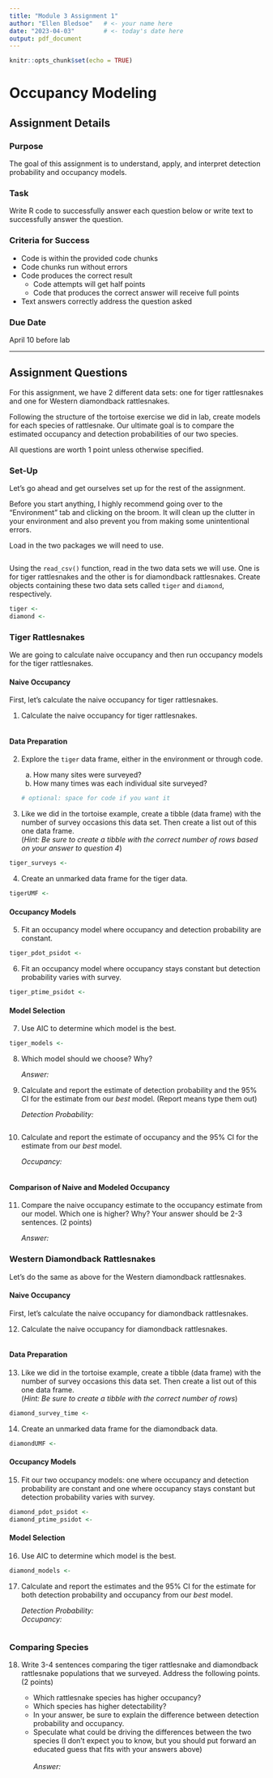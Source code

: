 ```yaml
---
title: "Module 3 Assignment 1"
author: "Ellen Bledsoe"   # <- your name here
date: "2023-04-03"        # <- today's date here
output: pdf_document
---
```


```r
knitr::opts_chunk$set(echo = TRUE)
```

# Occupancy Modeling

## Assignment Details

### Purpose

The goal of this assignment is to understand, apply, and interpret detection probability and occupancy models.

### Task

Write R code to successfully answer each question below or write text to successfully answer the question.

### Criteria for Success

-   Code is within the provided code chunks
-   Code chunks run without errors
-   Code produces the correct result
    -   Code attempts will get half points
    -   Code that produces the correct answer will receive full points
-   Text answers correctly address the question asked

### Due Date

April 10 before lab

------------------------------------------------------------------------

## Assignment Questions

For this assignment, we have 2 different data sets: one for tiger rattlesnakes and one for Western diamondback rattlesnakes.

Following the structure of the tortoise exercise we did in lab, create models for each species of rattlesnake. Our ultimate goal is to compare the estimated occupancy and detection probabilities of our two species.

All questions are worth 1 point unless otherwise specified.

### Set-Up

Let's go ahead and get ourselves set up for the rest of the assignment.

Before you start anything, I highly recommend going over to the "Environment" tab and clicking on the broom. It will clean up the clutter in your environment and also prevent you from making some unintentional errors.

Load in the two packages we will need to use.

```r

```

Using the `read_csv()` function, read in the two data sets we will use. One is for tiger rattlesnakes and the other is for diamondback rattlesnakes. Create objects containing these two data sets called `tiger` and `diamond`, respectively.

```r
tiger <- 
diamond <- 
```

### Tiger Rattlesnakes

We are going to calculate naive occupancy and then run occupancy models for the tiger rattlesnakes.

#### Naive Occupancy

First, let's calculate the naive occupancy for tiger rattlesnakes.

1.  Calculate the naive occupancy for tiger rattlesnakes.

```r

```

#### Data Preparation

2.  Explore the `tiger` data frame, either in the environment or through code.

    a.  How many sites were surveyed?
    b.  How many times was each individual site surveyed?

    ```r
    # optional: space for code if you want it
    ```

3.  Like we did in the tortoise example, create a tibble (data frame) with the number of survey occasions this data set. Then create a list out of this one data frame.\
    (*Hint: Be sure to create a tibble with the correct number of rows based on your answer to question 4*)

```r
tiger_surveys <- 
```

4.  Create an unmarked data frame for the tiger data.

```r
tigerUMF <- 
```

#### Occupancy Models

5.  Fit an occupancy model where occupancy and detection probability are constant.

```r
tiger_pdot_psidot <- 
```

6.  Fit an occupancy model where occupancy stays constant but detection probability varies with survey.

```r
tiger_ptime_psidot <- 
```

#### Model Selection

7.  Use AIC to determine which model is the best.

```r
tiger_models <- 
```

8.  Which model should we choose? Why?

    *Answer:*

9.  Calculate and report the estimate of detection probability and the 95% CI for the estimate from our *best* model. (Report means type them out)

    *Detection Probability:*

```r

```

10. Calculate and report the estimate of occupancy and the 95% CI for the estimate from our *best* model.

    *Occupancy:*

```r

```

#### Comparison of Naive and Modeled Occupancy

11. Compare the naive occupancy estimate to the occupancy estimate from our model. Which one is higher? Why? Your answer should be 2-3 sentences. (2 points)

    *Answer:*

### Western Diamondback Rattlesnakes

Let's do the same as above for the Western diamondback rattlesnakes.

#### Naive Occupancy

First, let's calculate the naive occupancy for diamondback rattlesnakes.

12. Calculate the naive occupancy for diamondback rattlesnakes.

```r

```

#### Data Preparation

13. Like we did in the tortoise example, create a tibble (data frame) with the number of survey occasions this data set. Then create a list out of this one data frame.\
    (*Hint: Be sure to create a tibble with the correct number of rows*)

```r
diamond_survey_time <- 
```

14. Create an unmarked data frame for the diamondback data.

```r
diamondUMF <- 
```

#### Occupancy Models

15. Fit our two occupancy models: one where occupancy and detection probability are constant and one where occupancy stays constant but detection probability varies with survey.

```r
diamond_pdot_psidot <- 
diamond_ptime_psidot <- 
```

#### Model Selection

16. Use AIC to determine which model is the best.

```r
diamond_models <- 
```

17. Calculate and report the estimates and the 95% CI for the estimate for both detection probability and occupancy from our *best* model.

    *Detection Probability:*\
    *Occupancy:*

    ```r

    ```

### Comparing Species

18. Write 3-4 sentences comparing the tiger rattlesnake and diamondback rattlesnake populations that we surveyed. Address the following points. (2 points)

    -   Which rattlesnake species has higher occupancy?
    -   Which species has higher detectability?
    -   In your answer, be sure to explain the difference between detection probability and occupancy.
    -   Speculate what could be driving the differences between the two species (I don't expect you to know, but you should put forward an educated guess that fits with your answers above)\
        \
        *Answer:*
